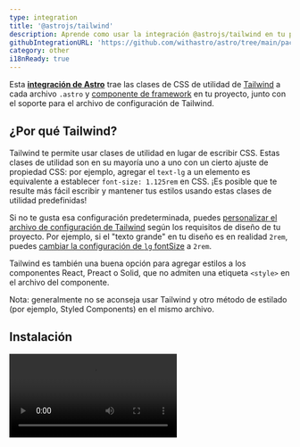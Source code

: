 ```yaml
---
type: integration
title: '@astrojs/tailwind'
description: Aprende como usar la integración @astrojs/tailwind en tu proyecto de Astro.
githubIntegrationURL: 'https://github.com/withastro/astro/tree/main/packages/integrations/tailwind/'
category: other
i18nReady: true
---
```




Esta **[integración de Astro][astro-integration]** trae las clases de CSS de utilidad de [Tailwind](https://tailwindcss.com/) a cada archivo `.astro` y [componente de framework](/es/core-concepts/framework-components/) en tu proyecto, junto con el soporte para el archivo de configuración de Tailwind.

## ¿Por qué Tailwind?

Tailwind te permite usar clases de utilidad en lugar de escribir CSS. Estas clases de utilidad son en su mayoría uno a uno con un cierto ajuste de propiedad CSS: por ejemplo, agregar el `text-lg` a un elemento es equivalente a establecer `font-size: 1.125rem` en CSS. ¡Es posible que te resulte más fácil escribir y mantener tus estilos usando estas clases de utilidad predefinidas!

Si no te gusta esa configuración predeterminada, puedes [personalizar el archivo de configuración de Tailwind](https://tailwindcss.com/docs/configuration) según los requisitos de diseño de tu proyecto. Por ejemplo, si el "texto grande" en tu diseño es en realidad `2rem`, puedes [cambiar la configuración de `lg` fontSize](https://tailwindcss.com/docs/font-size#customizing-your-theme) a `2rem`.

Tailwind es también una buena opción para agregar estilos a los componentes React, Preact o Solid, que no admiten una etiqueta `<style>` en el archivo del componente.

Nota: generalmente no se aconseja usar Tailwind y otro método de estilado (por ejemplo, Styled Components) en el mismo archivo.

## Instalación

<Video src="https://user-images.githubusercontent.com/4033662/197398760-8fd30eff-4d13-449d-a598-00a6a1ac4644.mp4" type="video/mp4" />

### Instalación rápida

La herramienta de línea de comandos `astro add` automatiza la instalación por ti. Ejecuta uno de los siguientes comandos en una nueva ventana de terminal. (Si no estás seguro de qué administrador de paquetes estás usando, ejecuta el primer comando.) Luego, sigue las indicaciones y escribe "y" en la terminal (que significa "sí") para cada una.

```sh
# Usando NPM
npx astro add tailwind
# Usando Yarn
yarn astro add tailwind
# Usando PNPM 
pnpm astro add tailwind
```

Si tienes algún problema, [no dudes en informarnos en GitHub](https://github.com/withastro/astro/issues) y prueba los pasos de instalación manual a continuación.

### Instalación Manual

Primero, instala los paquetes `@astrojs/tailwind` y `tailwindcss` usando tu administrador de paquetes. Si estás usando npm o no estás seguro, ejecuta esto en la terminal:

```sh
npm install @astrojs/tailwind tailwindcss
```

Luego, aplica esta integración a tu archivo `astro.config.*` usando la propiedad `integrations`:

```diff lang="js" "tailwind()"
  // astro.config.mjs
  import { defineConfig } from 'astro/config';
+ import tailwind from '@astrojs/tailwind';

  export default defineConfig({
    // ...
    integrations: [tailwind()],
    //             ^^^^^^^^^^
  });
```

Luego, crea un archivo `tailwind.config.cjs` en el directorio raíz de tu proyecto. Puedes usar el siguiente comando para generar un archivo de configuración básico para ti:

```sh
npx tailwindcss init
```

Finalmente, agrega esta configuración básica a tu archivo `tailwind.config.cjs`:

```js ins={4} "content: ['./src/**/*.{astro,html,js,jsx,md,mdx,svelte,ts,tsx,vue}']"
// tailwind.config.cjs
/** @type {import('tailwindcss').Config} */
module.exports = {
  content: ['./src/**/*.{astro,html,js,jsx,md,mdx,svelte,ts,tsx,vue}'],
  theme: {
    extend: {},
  },
  plugins: [],
};
```

## Uso

Cuando instalas la integración, las clases de utilidad de Tailwind deberían estar listas para ser usadas de inmediato. Dirígete a la [documentación de Tailwind](https://tailwindcss.com/docs/utility-first) para aprender a usar Tailwind, y si ves una clase de utilidad que quieres probar, ¡agrégalas a cualquier elemento HTML de tu proyecto!

Tambien [Autoprefixer](https://github.com/postcss/autoprefixer) es configurado automáticamente cuando se trabaja en modo desarrollo y para construcciones de producción, por lo que las clases de Tailwind funcionarán en navegadores antiguos.

<Video src="https://user-images.githubusercontent.com/4033662/169918388-8ed153b2-0ba0-4b24-b861-d6e1cc800b6c.mp4" type="video/mp4" />

## Configuración

### Configurando Tailwind

Si has usado las instrucciones de instalación rápida y has dicho que sí a cada instrucción, verás un archivo `tailwind.config.cjs` en el directorio raíz de tu proyecto. Usa este archivo para cambiar la configuración de Tailwind. Puedes aprender a personalizar Tailwind usando este archivo en la [documentación de Tailwind](https://tailwindcss.com/docs/configuration).

Si no está ahí, puedes agregar tu propio archivo `tailwind.config.(js|cjs|mjs)` al directorio raíz y la integración usará sus configuraciones. Esto puede ser genial si ya tienes Tailwind configurado en otro proyecto y quieres traer esa configuración a este.

### Configurando la Integración

La integración de Astro Tailwind maneja la comunicación entre Astro y Tailwind y tiene sus propias opciones. Cambia estas opciones en el archivo `astro.config.mjs` (*no* el archivo de configuración de Tailwind) donde se encuentran los ajustes de integración de tu proyecto.

#### configFile

Previamente conocido como `config.path` en `@astrojs/tailwind` v3. Consulta el [registro de cambios de v4](https://github.com/withastro/astro/blob/main/packages/integrations/tailwind/CHANGELOG.md#400) para actualizar tu configuración.

Si deseas usar una configuración diferente de Tailwind en lugar de la predeterminada `tailwind.config.(js|cjs|mjs)`, especifica la ubicación de ese archivo usando la opción `configFile` de esta integración. Si `configFile` es relativo, se resolverá en relación con el directorio de trabajo actual.

:::caution
Cambiar esto no es recomendable ya que puede causar problemas con otras herramientas que se integran con Tailwind, como la extensión oficial de Tailwind VSCode.
:::

```js
// astro.config.mjs
import { defineConfig } from 'astro/config';
import tailwind from '@astrojs/tailwind';

export default defineConfig({
  integrations: [
    tailwind({
    // Ejemplo: Proporciona una ruta personalizada a un archivo de configuración de Tailwind
    configFile:'./custom-config.cjs',
    }),
  ],
});
```

#### applyBaseStyles

Previamente conocido como `config.applyBaseStyles` en `@astrojs/tailwind` v3. Consulta el [registro de cambios de v4](https://github.com/withastro/astro/blob/main/packages/integrations/tailwind/CHANGELOG.md#400) para actualizar tu configuración.

Por defecto, la integración importa un archivo básico `base.css` en cada página de tu proyecto. Este archivo CSS básico incluye las tres directivas principales `@tailwind`:

```css
/* El archivo base.css inyectado por defecto de la integración */
@tailwind base;
@tailwind components;
@tailwind utilities;
```

Para deshabilitar este comportamiento predeterminado, establece `applyBaseStyles` en `false`. Esto puede ser útil si necesitas definir tu propio archivo `base.css` (para incluir una [directiva `@layer`](https://tailwindcss.com/docs/functions-and-directives#layer), por ejemplo). Esto también puede ser útil si no deseas que `base.css` se importe en cada página de tu proyecto.

```js
// astro.config.mjs
import { defineConfig } from 'astro/config';

export default defineConfig({
  integrations: [
    tailwind({
    // Ejemplo: Deshabilita la inyección de una importación básica de `base.css` en cada página.
    // Muy útil si necesitas definir e/o importar tu propio `base.css` personalizado.
    applyBaseStyles: false,
    }),
  ],
});
```

Ahora puedes [importar tu propio `base.css` como una hoja de estilo local](/es/guides/styling/#importando-una-hoja-de-estilo-local).

## Ejemplos

* El [Astro Tailwind Starter](https://github.com/withastro/astro/tree/latest/examples/with-tailwindcss?on=github) te ayuda a comenzar con una base para tu proyecto que usa Tailwind para el estilado
* La página de Astro usa Tailwind. Consulta su [archivo de configuración de Tailwind](https://github.com/withastro/astro.build/blob/main/tailwind.config.ts) o un [componente de ejemplo](https://github.com/withastro/astro.build/blob/main/src/components/Checkbox.astro)
* Los temas [Astro Ink](https://github.com/one-aalam/astro-ink), [Sarissa Blog](https://github.com/iozcelik/SarissaBlogAstroStarter), y [Creek](https://github.com/robertguss/Astro-Theme-Creek) usan Tailwind para el estilado
* ¡[Explora proyectos de Astro Tailwind en Github](https://github.com/search?q=%22%40astrojs%2Ftailwind%22%3A+path%3A%2Fpackage.json\&type=code) para más ejemplos!

## Solución de problemas

### Las clases no existen con las directivas `@apply`

Cuando se usa la directiva `@apply` en una etiqueta `<style>` de integración de Astro, Vue, Svelte u otro componente, puede generar errores sobre la clase personalizada de Tailwind que no existe y causar que su compilación falle.

```sh
error   The `text-special` class does not exist. If `text-special` is a custom class, make sure it is defined within a `@layer` directive.
```

[En lugar de usar directivas `@layer` en una hoja de estilo global](https://tailwindcss.com/docs/functions-and-directives#using-apply-with-per-component-css), define tus estilos personalizados agregando un complemento a tu configuración de Tailwind para arreglarlo:

```js
// tailwind.config.mjs
export default = {
  // ...
  plugins: [
    function ({ addComponents, theme }) {
      addComponents({
        '.btn': {
          padding: theme('spacing.4'),
          margin: 'auto',
        },
      });
    },
  ],
};
```

### Los modificadores basados en clases no funcionan con las directivas `@apply`

Ciertas clases de Tailwind con modificadores dependen de combinar clases en varios elementos. Por ejemplo, `group-hover:text-gray` se compila en `.group:hover .text-gray`. Cuando se usa con la directiva `@apply` en las etiquetas `<style>` de Astro, los estilos compilados se eliminan de la salida de compilación porque no coinciden con ningún marcado en el archivo `.astro`. También puede ocurrir el mismo problema en componentes de framework que admiten estilos con alcance local como Vue y Svelte.

Para arreglar esto, puedes usar clases en línea en su lugar:

```html
<p class="text-black group-hover:text-gray">Astro</p>
```

### Otros

* Si tu instalación no parece estar funcionando, intenta reiniciar el servidor de desarrollo.
* Si editas y guardas un archivo y no ves que tu sitio se actualice en consecuencia, intenta actualizar la página.
* Si al refrescar la página no se actualiza tu vista previa, o si una nueva instalación no parece estar funcionando, reinicia el servidor de desarrollo.

Para obtener ayuda, consulta el canal `#support` en [Discord](https://astro.build/chat). ¡Nuestros amables miembros del Equipo de Soporte están aquí para ayudarte!

También puedes consultar nuestra [Documentación de Integración de Astro][astro-integration] para obtener más información sobre las integraciones.

[astro-integration]: /es/guides/integrations-guide/

[astro-ui-frameworks]: /es/core-concepts/framework-components/#usando-componente-de-framework

## Contribuyendo

Este paquete es mantenido por el equipo central de Astro. ¡Estás invitado a enviar un issue o una PR!

## Changelog

Consulta el [CHANGELOG.md](https://github.com/withastro/astro/tree/main/packages/integrations/tailwind/CHANGELOG.md) para un historial de cambios en esta integración.
